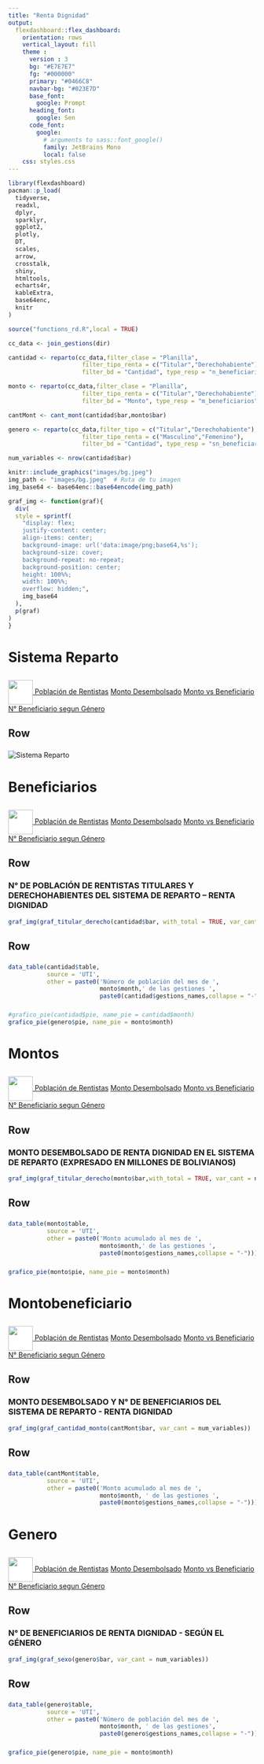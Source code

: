 ```yaml
---
title: "Renta Dignidad"
output: 
  flexdashboard::flex_dashboard:
    orientation: rows
    vertical_layout: fill
    theme : 
      version : 3
      bg: "#E7E7E7"
      fg: "#000000" 
      primary: "#0466C8"
      navbar-bg: "#023E7D"
      base_font: 
        google: Prompt
      heading_font:
        google: Sen
      code_font:
        google: 
          # arguments to sass::font_google() 
          family: JetBrains Mono
          local: false
    css: styles.css
---
```


```r
library(flexdashboard)
pacman::p_load(
  tidyverse,
  readxl,
  dplyr,
  sparklyr,
  ggplot2,
  plotly,
  DT,
  scales,
  arrow,
  crosstalk,
  shiny,
  htmltools,
  echarts4r,
  kableExtra,
  base64enc,
  knitr
)

source("functions_rd.R",local = TRUE)

cc_data <- join_gestions(dir)

cantidad <- reparto(cc_data,filter_clase = "Planilla", 
                     filter_tipo_renta = c("Titular","Derechohabiente"),
                     filter_bd = "Cantidad", type_resp = "n_beneficiarios")

monto <- reparto(cc_data,filter_clase = "Planilla", 
                     filter_tipo_renta = c("Titular","Derechohabiente"),
                     filter_bd = "Monto", type_resp = "m_beneficiarios")

cantMont <- cant_mont(cantidad$bar,monto$bar)

genero <- reparto(cc_data,filter_tipo = c("Titular","Derechohabiente"), 
                     filter_tipo_renta = c("Masculino","Femenino"),
                     filter_bd = "Cantidad", type_resp = "sn_beneficiarios")

num_variables <- nrow(cantidad$bar)

knitr::include_graphics("images/bg.jpeg")
img_path <- "images/bg.jpeg"  # Ruta de tu imagen
img_base64 <- base64enc::base64encode(img_path)

graf_img <- function(graf){
  div(
  style = sprintf(
    "display: flex; 
    justify-content: center; 
    align-items: center; 
    background-image: url('data:image/png;base64,%s'); 
    background-size: cover; 
    background-repeat: no-repeat; 
    background-position: center; 
    height: 100%%; 
    width: 100%%; 
    overflow: hidden;",
    img_base64
  ),
  p(graf)
)
}

```

Sistema Reparto { .hidden}
=======================================================================

{.sidebar}
-----------------------------------------------------------------------

<a href="#inicio">
  <img src='images/logo.png' style='height: 50px; vertical-align: middle; background-color: white;'>
</a>
[Población de Rentistas](#beneficiarios)
[Monto Desembolsado](#montos)
[Monto vs Beneficiario](#montobeneficiario)
[N° Beneficiario segun Género](#genero)

Row
-----------------------------------------------------------------------

### 

<img src="images/RD.png" alt="Sistema Reparto" style="max-width: 100%;">

Beneficiarios { .hidden}
=======================================================================


 {.sidebar}
-----------------------------------------------------------------------

<a href="#inicio">
  <img src='images/logo.png' style='height: 50px; vertical-align: middle; background-color: white;'>
</a>
[Población de Rentistas](#beneficiarios)
[Monto Desembolsado](#montos)
[Monto vs Beneficiario](#montobeneficiario)
[N° Beneficiario segun Género](#genero)

Row {data-height=650}
-----------------------------------------------------------------------

### N° DE POBLACIÓN DE RENTISTAS TITULARES Y DERECHOHABIENTES DEL SISTEMA DE REPARTO – RENTA DIGNIDAD

```r
graf_img(graf_titular_derecho(cantidad$bar, with_total = TRUE, var_cant = num_variables))
```

Row {data-height=250}
-----------------------------------------------------------------------

### {data-width=650}

```r
data_table(cantidad$table,
           source = 'UTI',
           other = paste0('Número de población del mes de ', 
                          monto$month,' de las gestiones ',
                          paste0(cantidad$gestions_names,collapse = "-")))
```

###  {data-width=350}

```r
#grafico_pie(cantidad$pie, name_pie = cantidad$month)
grafico_pie(genero$pie, name_pie = monto$month)
```

Montos { .hidden}
=======================================================================


 {.sidebar}
-----------------------------------------------------------------------

<a href="#inicio">
  <img src='images/logo.png' style='height: 50px; vertical-align: middle; background-color: white;'>
</a>
[Población de Rentistas](#beneficiarios)
[Monto Desembolsado](#montos)
[Monto vs Beneficiario](#montobeneficiario)
[N° Beneficiario segun Género](#genero)

Row {data-height=650}
-----------------------------------------------------------------------

### MONTO DESEMBOLSADO DE RENTA DIGNIDAD EN EL SISTEMA DE REPARTO (EXPRESADO EN MILLONES DE BOLIVIANOS)

```r
graf_img(graf_titular_derecho(monto$bar,with_total = TRUE, var_cant = num_variables))
```

Row {data-height=250}
-----------------------------------------------------------------------

### {data-width=650}

```r
data_table(monto$table,
           source = 'UTI',
           other = paste0('Monto acumulado al mes de ', 
                          monto$month,' de las gestiones ', 
                          paste0(monto$gestions_names,collapse = "-")))
```

###  {data-width=350}

```r
grafico_pie(monto$pie, name_pie = monto$month)
```

Montobeneficiario { .hidden}
=======================================================================


 {.sidebar}
-----------------------------------------------------------------------

<a href="#inicio">
  <img src='images/logo.png' style='height: 50px; vertical-align: middle; background-color: white;'>
</a>
[Población de Rentistas](#beneficiarios)
[Monto Desembolsado](#montos)
[Monto vs Beneficiario](#montobeneficiario)
[N° Beneficiario segun Género](#genero)

Row {data-height=650}
-----------------------------------------------------------------------

### MONTO DESEMBOLSADO Y N° DE BENEFICIARIOS DEL SISTEMA DE REPARTO - RENTA DIGNIDAD

```r
graf_img(graf_cantidad_monto(cantMont$bar, var_cant = num_variables))
```

Row {data-height=250}
-----------------------------------------------------------------------

### 

```r
data_table(cantMont$table,
           source = 'UTI',
           other = paste0('Monto acumulado al mes de ', 
                          monto$month, ' de las gestiones ', 
                          paste0(monto$gestions_names,collapse = "-")))
```

Genero { .hidden}
=======================================================================


 {.sidebar}
-----------------------------------------------------------------------

<a href="#inicio">
  <img src='images/logo.png' style='height: 50px; vertical-align: middle; background-color: white;'>
</a>
[Población de Rentistas](#beneficiarios)
[Monto Desembolsado](#montos)
[Monto vs Beneficiario](#montobeneficiario)
[N° Beneficiario segun Género](#genero)

Row {data-height=650}
-----------------------------------------------------------------------

### N° DE BENEFICIARIOS DE RENTA DIGNIDAD - SEGÚN EL GÉNERO

```r
graf_img(graf_sexo(genero$bar, var_cant = num_variables))
```

Row {data-height=250}
-----------------------------------------------------------------------

### {data-width=650}

```r
data_table(genero$table,
           source = 'UTI',
           other = paste0('Número de población del mes de ', 
                          monto$month, ' de las gestiones', 
                          paste0(genero$gestions_names,collapse = "-")))
```

###  {data-width=350}

```r
grafico_pie(genero$pie, name_pie = monto$month)
```